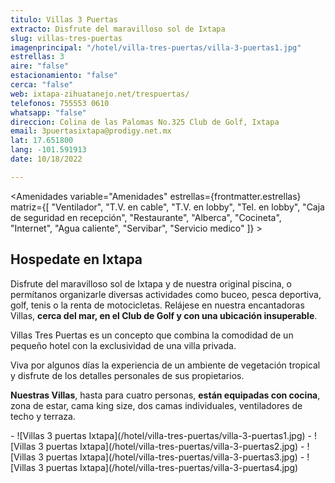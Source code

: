 ```yaml
---
titulo: Villas 3 Puertas
extracto: Disfrute del maravilloso sol de Ixtapa
slug: villas-tres-puertas
imagenprincipal: "/hotel/villa-tres-puertas/villa-3-puertas1.jpg"
estrellas: 3
aire: "false"
estacionamiento: "false"
cerca: "false"
web: ixtapa-zihuatanejo.net/trespuertas/
telefonos: 755553 0610
whatsapp: "false"
direccion: Colina de las Palomas No.325 Club de Golf, Ixtapa
email: 3puertasixtapa@prodigy.net.mx
lat: 17.651800
lang: -101.591913
date: 10/18/2022

---
```


<Amenidades variable="Amenidades" estrellas={frontmatter.estrellas} matriz={[ "Ventilador", "T.V. en cable", "T.V. en lobby", "Tel. en lobby", "Caja de seguridad en recepción", "Restaurante", "Alberca", "Cocineta", "Internet", "Agua caliente", "Servibar", "Servicio medico" ]} > 


## Hospedate en Ixtapa

Disfrute del maravilloso sol de Ixtapa y de nuestra original piscina, o permítanos organizarle diversas actividades como buceo, pesca deportiva, golf, tenis o la renta de motocicletas. Relájese en nuestra encantadoras Villas, **cerca del mar, en el Club de Golf y con una ubicación insuperable**.

Villas Tres Puertas es un concepto que combina la comodidad de un pequeño hotel con la exclusividad de una villa privada.

Viva por algunos días la experiencia de un ambiente de vegetación tropical y disfrute de los detalles personales de sus propietarios.

**Nuestras Villas**, hasta para cuatro personas, **están equipadas con cocina**, zona de estar, cama king size, dos camas individuales, ventiladores de techo y terraza.

</Amenidades>

<Galeria>
- ![Villas 3 puertas Ixtapa](/hotel/villa-tres-puertas/villa-3-puertas1.jpg)
- ![Villas 3 puertas Ixtapa](/hotel/villa-tres-puertas/villa-3-puertas2.jpg)
- ![Villas 3 puertas Ixtapa](/hotel/villa-tres-puertas/villa-3-puertas3.jpg)
- ![Villas 3 puertas Ixtapa](/hotel/villa-tres-puertas/villa-3-puertas4.jpg)
</Galeria>